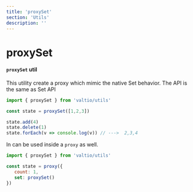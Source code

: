 ```yaml
---
title: 'proxySet'
section: 'Utils'
description: ''
---
```


# proxySet

#### `proxySet` util

This utility create a proxy which mimic the native Set behavior. The API is the same as Set API

```js
import { proxySet } from 'valtio/utils'

const state = proxySet([1,2,3])

state.add(4)
state.delete(1)
state.forEach(v => console.log(v)) // --->  2,3,4
```

In can be used inside a `proxy` as well.

```js
import { proxySet } from 'valtio/utils'

const state = proxy({
   count: 1,
   set: proxySet()
})
```
